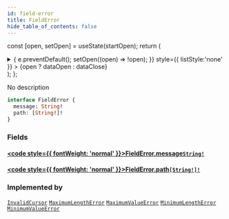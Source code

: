```yaml
---
id: field-error
title: FieldError
hide_table_of_contents: false
---
```






const [open, setOpen] = useState(startOpen);
return (
<details {...(open ? { open: true } : {})} className="details" style={{ border:'none', boxShadow:'none', background:'var(--ifm-background-color)' }}>
<summary
onClick={(e) => {
e.preventDefault();
setOpen((open) => !open);
}}
style={{ listStyle:'none' }} >
{open ? dataOpen : dataClose}
</summary>
{open && children}
</details>
);
};

No description

```graphql
interface FieldError {
  message: String!
  path: [String!]!
}
```

### Fields

#### [<code style={{ fontWeight: 'normal' }}>FieldError.<b>message</b></code>](#)<Bullet />[`String!`](../../../docs/schema/scalars/string) <Badge class="secondary" text="non-null"/> <Badge class="secondary" text="scalar"/>

>

#### [<code style={{ fontWeight: 'normal' }}>FieldError.<b>path</b></code>](#)<Bullet />[`[String!]!`](../../../docs/schema/scalars/string) <Badge class="secondary" text="non-null"/> <Badge class="secondary" text="scalar"/>

>

### Implemented by

[`InvalidCursor`](../../../docs/schema/objects/invalid-cursor) <Badge class="secondary" text="object"/><Bullet />[`MaximumLengthError`](../../../docs/schema/objects/maximum-length-error) <Badge class="secondary" text="object"/><Bullet />[`MaximumValueError`](../../../docs/schema/objects/maximum-value-error) <Badge class="secondary" text="object"/><Bullet />[`MinimumLengthError`](../../../docs/schema/objects/minimum-length-error) <Badge class="secondary" text="object"/><Bullet />[`MinimumValueError`](../../../docs/schema/objects/minimum-value-error) <Badge class="secondary" text="object"/>
